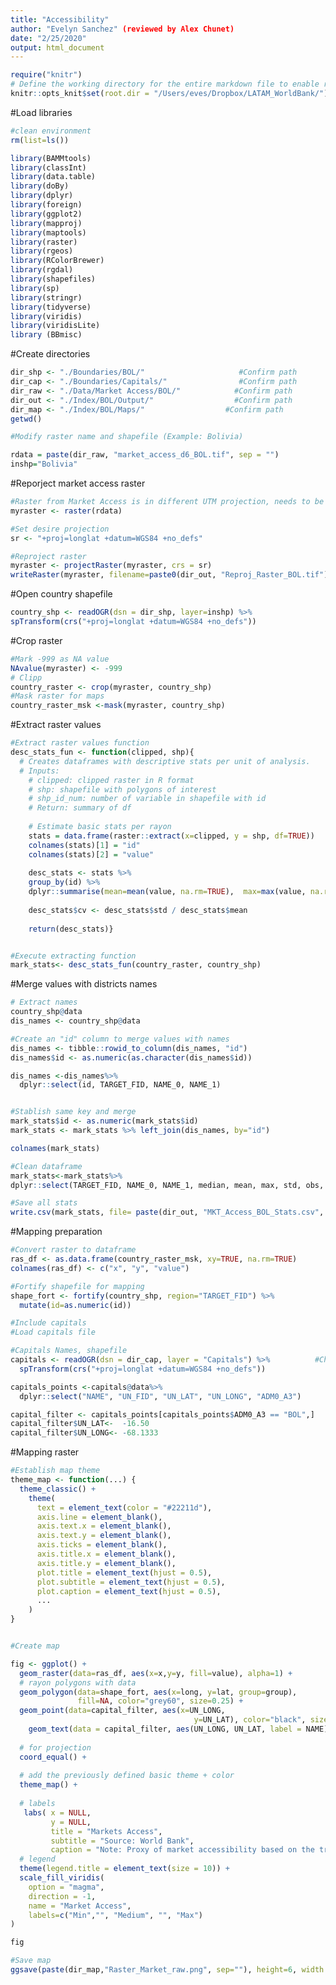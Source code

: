 ```yaml
---
title: "Accessibility"
author: "Evelyn Sanchez" (reviewed by Alex Chunet)
date: "2/25/2020"
output: html_document
---
```

```r
require("knitr")
# Define the working directory for the entire markdown file to enable relative path
knitr::opts_knit$set(root.dir = "/Users/eves/Dropbox/LATAM_WorldBank/")
```
#Load libraries
```r
#clean environment
rm(list=ls())

library(BAMMtools)
library(classInt)
library(data.table)
library(doBy)
library(dplyr)
library(foreign)
library(ggplot2)
library(mapproj)
library(maptools)
library(raster)
library(rgeos)
library(RColorBrewer)
library(rgdal)
library(shapefiles)
library(sp)
library(stringr)
library(tidyverse)
library(viridis)
library(viridisLite)
library (BBmisc)
```

#Create directories
```r
dir_shp <- "./Boundaries/BOL/"                     #Confirm path
dir_cap <- "./Boundaries/Capitals/"                #Confirm path
dir_raw <- "./Data/Market Access/BOL/"            #Confirm path
dir_out <- "./Index/BOL/Output/"                  #Confirm path
dir_map <- "./Index/BOL/Maps/"                  #Confirm path
getwd()

#Modify raster name and shapefile (Example: Bolivia)

rdata = paste(dir_raw, "market_access_d6_BOL.tif", sep = "")
inshp="Bolivia" 
```

#Reporject market access raster 
```r
#Raster from Market Access is in different UTM projection, needs to be reprojected to match the shapefile (WGS84)
myraster <- raster(rdata)

#Set desire projection
sr <- "+proj=longlat +datum=WGS84 +no_defs" 

#Reproject raster 
myraster <- projectRaster(myraster, crs = sr)
writeRaster(myraster, filename=paste0(dir_out, "Reproj_Raster_BOL.tif"), overwrite=TRUE)
```

#Open country shapefile
```r
country_shp <- readOGR(dsn = dir_shp, layer=inshp) %>% 
spTransform(crs("+proj=longlat +datum=WGS84 +no_defs"))
```
#Crop raster
```r
#Mark -999 as NA value
NAvalue(myraster) <- -999
# Clipp 
country_raster <- crop(myraster, country_shp)
#Mask raster for maps
country_raster_msk <-mask(myraster, country_shp) 

```

#Extract raster values 
```r
#Extract raster values function
desc_stats_fun <- function(clipped, shp){   
  # Creates dataframes with descriptive stats per unit of analysis.
  # Inputs: 
    # clipped: clipped raster in R format
    # shp: shapefile with polygons of interest
    # shp_id_num: number of variable in shapefile with id
    # Return: summary of df
  
    # Estimate basic stats per rayon
    stats = data.frame(raster::extract(x=clipped, y = shp, df=TRUE))
    colnames(stats)[1] = "id"
    colnames(stats)[2] = "value"
    
    desc_stats <- stats %>%
    group_by(id) %>% 
    dplyr::summarise(mean=mean(value, na.rm=TRUE),  max=max(value, na.rm=TRUE), min=min(value, na.rm=TRUE), median=median(value, na.rm=TRUE), std=sd(value, na.rm=TRUE), obs=n(), p90=quantile(value, probs=0.90, na.rm=TRUE), p95=quantile(value, probs=0.95, na.rm=TRUE))
    
    desc_stats$cv <- desc_stats$std / desc_stats$mean
    
    return(desc_stats)}


#Execute extracting function
mark_stats<- desc_stats_fun(country_raster, country_shp)

```

#Merge values with districts names 
```r
# Extract names
country_shp@data
dis_names <- country_shp@data

#Create an "id" column to merge values with names
dis_names <- tibble::rowid_to_column(dis_names, "id")
dis_names$id <- as.numeric(as.character(dis_names$id))

dis_names <-dis_names%>%
  dplyr::select(id, TARGET_FID, NAME_0, NAME_1)


#Stablish same key and merge 
mark_stats$id <- as.numeric(mark_stats$id)
mark_stats <- mark_stats %>% left_join(dis_names, by="id")

colnames(mark_stats)

#Clean dataframe
mark_stats<-mark_stats%>%
dplyr::select(TARGET_FID, NAME_0, NAME_1, median, mean, max, std, obs, p90, p95, cv)

#Save all stats
write.csv(mark_stats, file= paste(dir_out, "MKT_Access_BOL_Stats.csv", sep = ""))  #Change name of file
```

#Mapping preparation
```r
#Convert raster to dataframe 
ras_df <- as.data.frame(country_raster_msk, xy=TRUE, na.rm=TRUE)
colnames(ras_df) <- c("x", "y", "value")

#Fortify shapefile for mapping 
shape_fort <- fortify(country_shp, region="TARGET_FID") %>%
  mutate(id=as.numeric(id))

#Include capitals 
#Load capitals file

#Capitals Names, shapefile
capitals <- readOGR(dsn = dir_cap, layer = "Capitals") %>%          #Change filename
  spTransform(crs("+proj=longlat +datum=WGS84 +no_defs"))

capitals_points <-capitals@data%>%
  dplyr::select("NAME", "UN_FID", "UN_LAT", "UN_LONG", "ADM0_A3")

capital_filter <- capitals_points[capitals_points$ADM0_A3 == "BOL",]
capital_filter$UN_LAT<-  -16.50
capital_filter$UN_LONG<- -68.1333
```

#Mapping raster
```r
#Establish map theme
theme_map <- function(...) {
  theme_classic() +
    theme(
      text = element_text(color = "#22211d"),
      axis.line = element_blank(),
      axis.text.x = element_blank(),
      axis.text.y = element_blank(),
      axis.ticks = element_blank(),
      axis.title.x = element_blank(),
      axis.title.y = element_blank(),
      plot.title = element_text(hjust = 0.5),
      plot.subtitle = element_text(hjust = 0.5),
      plot.caption = element_text(hjust = 0.5),
      ...
    )
}


#Create map

fig <- ggplot() +
  geom_raster(data=ras_df, aes(x=x,y=y, fill=value), alpha=1) +
  # rayon polygons with data
  geom_polygon(data=shape_fort, aes(x=long, y=lat, group=group), 
               fill=NA, color="grey60", size=0.25) +
  geom_point(data=capital_filter, aes(x=UN_LONG, 
                                         y=UN_LAT), color="black", size= 1, pch = 16)+
    geom_text(data = capital_filter, aes(UN_LONG, UN_LAT, label = NAME), size = 3, hjust= .29 ,vjust=-1.5, fontface=2)+
  
  # for projection
  coord_equal() +
  
  # add the previously defined basic theme + color
  theme_map() +
    
  # labels
   labs( x = NULL, 
         y = NULL, 
         title = "Markets Access", 
         subtitle = "Source: World Bank", 
         caption = "Note: Proxy of market accessibility based on the travel time to \n nearest markets (main cities), weighted by the population.") +
  # legend
  theme(legend.title = element_text(size = 10)) +
  scale_fill_viridis(
    option = "magma",
    direction = -1,
    name = "Market Access",
    labels=c("Min","", "Medium", "", "Max")
)

fig

#Save map
ggsave(paste(dir_map,"Raster_Market_raw.png", sep=""), height=6, width = 8, units = c("in"))

```



